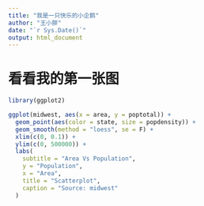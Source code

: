 ```yaml
---
title: "我是一只快乐的小企鹅"
author: "王小胖"
date: "`r Sys.Date()`"
output: html_document
---
```




# 看看我的第一张图

```r
library(ggplot2)

ggplot(midwest, aes(x = area, y = poptotal)) +
  geom_point(aes(color = state, size = popdensity)) +
  geom_smooth(method = "loess", se = F) +
  xlim(c(0, 0.1)) +
  ylim(c(0, 500000)) +
  labs(
    subtitle = "Area Vs Population",
    y = "Population",
    x = "Area",
    title = "Scatterplot",
    caption = "Source: midwest"
  )
```

